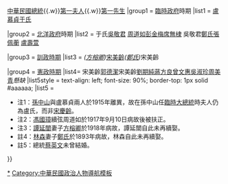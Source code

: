 {{Navbox
|name = 中華民國第一夫人
|title = [[中華民國第一夫人|中華民國元首配偶]]
|image = [[File:Flag_of_the_Republic_of_China_(1912-1928).svg|border|50px|中華民國國旗 (1912-1928)]]
<br>[[File:Flag of the Republic of China.svg|border|50px|中華民國國旗]]
|above = 相关：[[中華民國]]{{.w}}[[中華民國總統]]{{.w}}[[第一夫人]]{{.w}}[[第一先生]]
|group1 = [[中華民國臨時政府 (1912年－1913年)|臨時政府]]時期
|list1 = [[盧慕貞]]{{sup|1}}{{to}}[[于氏 (袁世凱元配)|于氏]]

|group2 = [[北洋政府]]時期
|list2 = 于氏{{to}}[[吳敬君]]<!--黎-->{{to}}[[周道如]]{{to}}[[彭金梅]]{{sup|2}}{{to}}[[席無棣]]<!--徐-->{{to}}吳敬君{{to}}[[鄭氏 (曹錕元配)|鄭氏]]{{to}}[[張佩蘅]]<!--段-->{{to}}[[盧壽萱]]<!--張-->

|group3 = [[訓政時期]]
|list3 = ''([[方榕卿]])''{{sup|3}}{{to}}[[宋美齡]]{{to}}''([[鄭氏 (林森元配)|鄭氏]])''{{sup|4}}{{to}}宋美齡

|group4 = [[憲政時期]]
|list4= 宋美齡{{to}}[[郭德潔]]{{to}}宋美齡{{to}}[[劉期純]]{{to}}[[蔣方良]]{{to}}[[曾文惠]]{{to}}[[吳淑珍]]{{to}}[[周美青]]{{to}}''懸缺''{{sup|5}}
|list5style = text-align: left; font-size: 90%; border-top: 1px solid #aaaaaa;
|list5 =
* 注1：[[孫中山]]與盧慕貞兩人於1915年離異，故在孫中山任[[臨時大總統]]時夫人仍為盧氏，而非[[宋慶齡]]。
* 注2：[[馮國璋]]續弦周道如於1917年9月10日病故後被扶正。
* 注3：[[譚延闓]]妻子[[方榕卿]]於1918年病故，譚延闓自此未再續娶。
* 註4：[[林森]]妻子[[鄭氏 (林森元配)|鄭氏]]於1893年病故，林森自此未再續娶。
* 註5：總統[[蔡英文]]未曾結婚。
}}<noinclude>

[[Category:中華民國第一夫人|*]]
[[Category:中華民國政治人物導航模板]]
</noinclude>